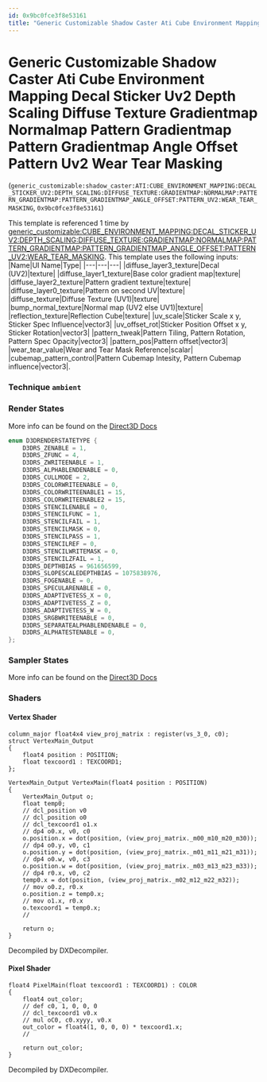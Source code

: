 ```yaml
---
id: 0x9bc0fce3f8e53161
title: "Generic Customizable Shadow Caster Ati Cube Environment Mapping Decal Sticker Uv2 Depth Scaling Diffuse Texture Gradientmap Normalmap Pattern Gradientmap Pattern Gradientmap Angle Offset Pattern Uv2 Wear Tear Masking"
---
```


# Generic Customizable Shadow Caster Ati Cube Environment Mapping Decal Sticker Uv2 Depth Scaling Diffuse Texture Gradientmap Normalmap Pattern Gradientmap Pattern Gradientmap Angle Offset Pattern Uv2 Wear Tear Masking
(`generic_customizable:shadow_caster:ATI:CUBE_ENVIRONMENT_MAPPING:DECAL_STICKER_UV2:DEPTH_SCALING:DIFFUSE_TEXTURE:GRADIENTMAP:NORMALMAP:PATTERN_GRADIENTMAP:PATTERN_GRADIENTMAP_ANGLE_OFFSET:PATTERN_UV2:WEAR_TEAR_MASKING`, `0x9bc0fce3f8e53161`)

This template is referenced 1 time by [generic_customizable:CUBE_ENVIRONMENT_MAPPING:DECAL_STICKER_UV2:DEPTH_SCALING:DIFFUSE_TEXTURE:GRADIENTMAP:NORMALMAP:PATTERN_GRADIENTMAP:PATTERN_GRADIENTMAP_ANGLE_OFFSET:PATTERN_UV2:WEAR_TEAR_MASKING](/docs/Generated/Render%20Templates/base.render_template_database#generic-customizable-cube-environment-mapping-decal-sticker-uv2-depth-scaling-diffuse-texture-gradientmap-normalmap-pattern-gradientmap-pattern-gradientmap-angle-offset-pattern-uv2-wear-tear-masking).
This template uses the following inputs:
 |Name|UI Name|Type|
|---|---|---|
|diffuse_layer3_texture|Decal (UV2)|texture|
|diffuse_layer1_texture|Base color gradient map|texture|
|diffuse_layer2_texture|Pattern gradient texture|texture|
|diffuse_layer0_texture|Pattern on second UV|texture|
|diffuse_texture|Diffuse Texture (UV1)|texture|
|bump_normal_texture|Normal map (UV2 else UV1)|texture|
|reflection_texture|Reflection Cube|texture|
|uv_scale|Sticker Scale x y, Sticker Spec Influence|vector3|
|uv_offset_rot|Sticker Position Offset x y, Sticker Rotation|vector3|
|pattern_tweak|Pattern Tiling, Pattern Rotation, Pattern Spec Opacity|vector3|
|pattern_pos|Pattern offset|vector3|
|wear_tear_value|Wear and Tear Mask Reference|scalar|
|cubemap_pattern_control|Pattern Cubemap Intesity, Pattern Cubemap influence|vector3|.

### Technique `ambient`
### Render States
More info can be found on the [Direct3D Docs](https://learn.microsoft.com/en-us/windows/win32/direct3d9/d3drenderstatetype)
```cpp
enum D3DRENDERSTATETYPE {
	D3DRS_ZENABLE = 1,
	D3DRS_ZFUNC = 4,
	D3DRS_ZWRITEENABLE = 1,
	D3DRS_ALPHABLENDENABLE = 0,
	D3DRS_CULLMODE = 2,
	D3DRS_COLORWRITEENABLE = 0,
	D3DRS_COLORWRITEENABLE1 = 15,
	D3DRS_COLORWRITEENABLE2 = 15,
	D3DRS_STENCILENABLE = 0,
	D3DRS_STENCILFUNC = 1,
	D3DRS_STENCILFAIL = 1,
	D3DRS_STENCILMASK = 0,
	D3DRS_STENCILPASS = 1,
	D3DRS_STENCILREF = 0,
	D3DRS_STENCILWRITEMASK = 0,
	D3DRS_STENCILZFAIL = 1,
	D3DRS_DEPTHBIAS = 961656599,
	D3DRS_SLOPESCALEDEPTHBIAS = 1075838976,
	D3DRS_FOGENABLE = 0,
	D3DRS_SPECULARENABLE = 0,
	D3DRS_ADAPTIVETESS_X = 0,
	D3DRS_ADAPTIVETESS_Z = 0,
	D3DRS_ADAPTIVETESS_W = 0,
	D3DRS_SRGBWRITEENABLE = 0,
	D3DRS_SEPARATEALPHABLENDENABLE = 0,
	D3DRS_ALPHATESTENABLE = 0,
};
```
### Sampler States
More info can be found on the [Direct3D Docs](https://learn.microsoft.com/en-us/windows/win32/direct3d9/d3dsamplerstatetype)
### Shaders
#### Vertex Shader
```hlsl
column_major float4x4 view_proj_matrix : register(vs_3_0, c0);
struct VertexMain_Output
{
    float4 position : POSITION;
    float texcoord1 : TEXCOORD1;
};

VertexMain_Output VertexMain(float4 position : POSITION)
{
    VertexMain_Output o;
    float temp0;
    // dcl_position v0
    // dcl_position o0
    // dcl_texcoord1 o1.x
    // dp4 o0.x, v0, c0
    o.position.x = dot(position, (view_proj_matrix._m00_m10_m20_m30));
    // dp4 o0.y, v0, c1
    o.position.y = dot(position, (view_proj_matrix._m01_m11_m21_m31));
    // dp4 o0.w, v0, c3
    o.position.w = dot(position, (view_proj_matrix._m03_m13_m23_m33));
    // dp4 r0.x, v0, c2
    temp0.x = dot(position, (view_proj_matrix._m02_m12_m22_m32));
    // mov o0.z, r0.x
    o.position.z = temp0.x;
    // mov o1.x, r0.x
    o.texcoord1 = temp0.x;
    // 

    return o;
}
```
Decompiled by DXDecompiler.
#### Pixel Shader
```hlsl
float4 PixelMain(float texcoord1 : TEXCOORD1) : COLOR
{
    float4 out_color;
    // def c0, 1, 0, 0, 0
    // dcl_texcoord1 v0.x
    // mul oC0, c0.xyyy, v0.x
    out_color = float4(1, 0, 0, 0) * texcoord1.x;
    // 

    return out_color;
}
```
Decompiled by DXDecompiler.
